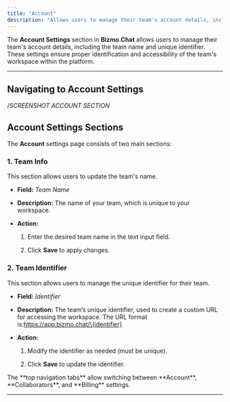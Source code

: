 ```yaml
---
title: "Account"
description: "Allows users to manage their team's account details, including the team name and unique identifiers."
---
```


The **Account Settings** section in **Bizmo.Chat** allows users to manage their team's account details, including the team name and unique identifier. These settings ensure proper identification and accessibility of the team's workspace within the platform.

***

## **Navigating to Account Settings**

<Steps>
  <Step title="Log in to Bizmo.Chat." />

  <Step title="In the left-side navigation panel, locate the Settings section." />

  <Step title="Click on Account to open the account settings page.">

  </Step>
</Steps>

/*SCREENSHOT ACCOUNT SECTION*

## **Account Settings Sections**

The **Account** settings page consists of two main sections:

### **1. Team Info**

This section allows users to update the team's name.

* **Field:** *Team Name*

* **Description:** The name of your team, which is unique to your workspace.

* **Action:**

  1. Enter the desired team name in the text input field.

  2. Click **Save** to apply changes.

### **2. Team Identifier**

This section allows users to manage the unique identifier for their team.

* **Field:** *Identifier*

* **Description:** The team’s unique identifier, used to create a custom URL for accessing the workspace. The URL format is:https://app.bizmo.chat/\{identifier}

* **Action:**

  1. Modify the identifier as needed (must be unique).

  2. Click **Save** to update the identifier.

<Tip>
  The **top navigation tabs** allow switching between **Account**, **Collaborators**, and **Billing** settings.
</Tip>

***